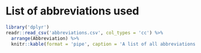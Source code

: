 \newpage

# List of abbreviations used {#abbreviations}

```r
library('dplyr')
readr::read_csv('abbreviations.csv', col_types = 'cc') %>%
  arrange(Abbreviation) %>%
  knitr::kable(format = 'pipe', caption = 'A list of all abbreviations and acronyms used in the thesis.')
```
